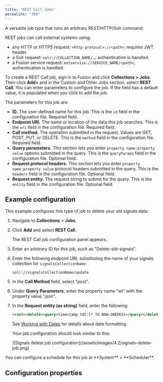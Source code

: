 ```yaml
---
title: "REST Call Jobs"
permalink: "384"
---
```


A versatile job type that runs an arbitrary REST/HTTP/Solr command.

REST jobs can call external systems using:

* any HTTP or HTTPS request: `<http-protocol>://<path>`; requires JWT header.
* a Solr request: `solr://COLLECTION_NAME/…​`; authentication is handled.
* a Fusion service request: `extservice://SERVICE_NAME/<path>`; authentication is handled.

To create a REST Call job, sign in to Fusion and click **Collections > Jobs**. Then click **Add+** and in the Custom and Other Jobs section, select **REST Call**. You can enter parameters to configure the job. If the field has a default value, it is populated when you click to add the job.

The parameters for this job are:

* **ID.** The user-defined name for this job. This is the `id` field in the configuration file. Required field.
* **Endpoint URI.** The name or location of the data this job searches. This is the `uri` field in the configuration file. Required field.
* **Call method.** The operation submitted in the request. Values are GET, POST, PUT, or DELETE. This is the `method` field in the configuration file. Required field.
* **Query parameters.** This section lets you enter `property name:property value` options submitted in the query. This is the `queryParams` field in the configuration file. Optional field.
* **Request protocol headers.** This section lets you enter `property name:property value` protocol headers submitted in the query. This is the `headers` field in the configuration file. Optional field.
* **Request entity.** The request string to submit for the query. This is the `entity` field in the configuration file. Optional field.

## Example configuration

This example configures this type of job to delete your old signals data:

1. Navigate to **Collections** > **Jobs**.
2. Click **Add** and select **REST Call**.

   The REST Call job configuration panel appears.
3. Enter an arbitrary ID for this job, such as "Delete-old-signals".
4. Enter the following endpoint URI, substituting the name of your signals collection for `signalsCollectionName`:

   ```
   solr://signalsCollectionName/update
   ```
   
5. In the **Call Method** field, select "post".
6. Under **Query Parameters**, enter the property name "wt" with the property value "json".
7. In the **Request entity (as string)** field, enter the following:

   ```xml
   <root><delete><query>timestamp_tdt:[* TO NOW-2WEEKS]</query></delete><commit /></root>
   ```

   See [Working with Dates](https://solr.apache.org/guide/8_6/working-with-dates.html) for details about date formatting.

   Your job configuration should look similar to this:

   <Frame>![Signals delete job configuration](/assets/images/4.2/signals-delete-job.png)</Frame>

<Tip>
You can configure a schedule for this job at **System** > **Scheduler**.
</Tip>

## Configuration properties


<SchemaParamFields schema={schema}/>

